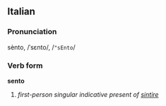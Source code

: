 ==Italian==
===Pronunciation===
sènto, /ˈsɛnto/, /<tt>"sEnto</tt>/
===Verb form===
'''sento'''

# ''first-person singular indicative present of [[sintire]]''